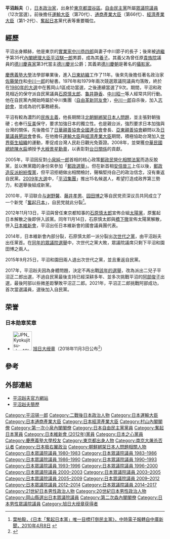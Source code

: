 {{blpsources|time=2018-02-07T14:49:46+00:00}}
{{update|time=2018-02-07T14:49:16+00:00}}
{{Infobox Officeholder
|name = 平沼 赳夫
|image =Takeo Hiranuma0624.jpg
|order = 
|office = {{JPN}}第1、2任[[經濟產業大臣|經濟產業大臣]]
|term_start = 2001年1月6日
|term_end = 2003年9月22日
|primeminister = [[森喜朗|森喜朗]]<br/>[[小泉純一郎|小泉純一郎]]
|predecessor = 新創職位
|successor = [[中川昭一|中川昭一]]
| office2 = {{JPN}}第66任[[通商產業大臣|通商產業大臣]]
| term_start2 = 2000年7月4日
| term_end2 = 2001年1月6日
| primeminister2 = [[森喜朗|森喜朗]]
| predecessor2 = {{link-ja|深谷隆司|深谷隆司}}
| successor2 = 職位廢除
| office3 = {{JPN}}第70任[[運輸大臣_(日本)|運輸大臣]]
| primeminister3 = [[村山富市|村山富市]]
| term_start3 = 1995年8月8日
| term_end3 = 1996年1月11日
| predecessor3 = [[龜井靜香|龜井靜香]]
| successor3 = {{link-ja|龜井善之|亀井善之}}
|office4     = {{JPN}}[[眾議院_(日本)|眾議院]]議員
|term_start4  = 1980年6月23日
|term_end4   = 2017年9月28日
|predecessor4 = 新設選區
|successor4   = {{link-ja|阿部俊子|阿部俊子}}
|constituency4= {{Plainlist|
* {{link-ja|岡山縣第1區 (中選舉區)|岡山県第1区 (中選挙区)|岡山縣第1區}}（1980-1996）
* [[岡山縣第3區|岡山縣第3區]]（1996-2017）}}
|vice_occupation =
|vice_president = 
|birth_date = {{birth_date_and_age|1939|8|3}}
|birth_place = {{JPN}}[[東京府|東京府]][[東京市|東京市]][[澀谷区|澀谷区]]<br>（現[[東京都|東京都]]澀谷区）
|death_date = 
|death_place = 
|spouse = 平沼真佐子
|children = {{link-ja|平沼正二郎|平沼正二郎}}（次子）
|parents={{link-ja|平沼恭四郎|平沼恭四郎}}（生父）<br>平沼節子（生母）<br>[[平沼騏一郎|平沼騏一郎]]（養父、外曾叔祖父）
|relatives={{link-ja|平沼淑郎|平沼淑郎}}（外曾祖父）<br>{{link-ja|中川友次郎|中川友次郎}}（祖父）<br>{{link-ja|中川重雄|中川重雄}}（伯父）<br>{{link-ja|德川慶光|徳川慶光}}（岳父）<br>{{link-ja|宣仁親王妃喜久子|宣仁親王妃喜久子|宣仁親王妃}}（妻子的姑母）<br>[[高松宮宣仁親王|宣仁親王]]（妻子的姑父）<br>{{link-ja|榊原政春|榊原政春}}（妻子的姑父）<br>筧正夫（姊夫）<br>{{link-ja|德川慶朝|徳川慶朝}}（妻弟）
|profession = 
|party = （[[自由民主党_(日本)|自由民主党]]→）<br>（[[無黨籍|無黨籍]]→）<br>（{{link-ja|守護國益與國民生活之會|国益と国民の生活を守る会}}→）<br>（[[奮起日本|奮起日本]]→）<br>（[[太陽黨_(2012年)|太陽党]]→）<br>（[[日本維新会|日本維新会]]→）<br>（[[日本之心党|次世代党]]→）<br>自由民主党
|signature = 
|alma_mater        = [[慶應義塾大學|慶應義塾大學]]法學部法律學科
|website=[http://www.hiranuma.org/ 平沼赳夫オフィシャルホームページ]
}} 
{{japanese|japanese=平沼 赳夫|kana=ひらぬま たけお|romaji=Hiranuma Takeo}}
'''平沼赳夫'''（{{bd|1939年|8月3日|||Hiranuma Takeo}}），[[日本|日本]][[政治家|政治家]]，出身於[[東京都|東京都]][[澀谷區|澀谷區]]。[[自由民主黨_(日本)|自由民主黨]]所屬[[眾議院_(日本)|眾議院]][[日本眾議院議員|議員]]（12次當選）。前後擔任[[運輸大臣|運輸大臣]]（第70代）、[[通商產業大臣|通商產業大臣]]（第66代）、[[經濟產業大臣|經濟產業大臣]]（第1-2代）、[[奮起日本|奮起日本]]黨代表等重要職位。

==經歷==
平沼出身顯赫，他是東京的[[實業家|實業家]][[中川恭四郎|中川恭四郎]]與妻子中川節子的長子；後來被[[過繼|過繼]]予第35代[[內閣總理大臣_(日本)|內閣總理大臣]][[平沼騏一郎|平沼騏一郎]]男爵，成為其[[養子|養子]]。其義父為曾任原[[貴族院_(日本)|貴族院]]議員的[[德川慶喜家|德川慶喜家]]第3代當主[[德川慶光|德川慶光]]公爵；其義弟[[德川慶朝|德川慶朝]]是著名的[[攝影家|攝影家]]。

[[慶應義塾大學|慶應義塾大學]]法學部畢業後，進入[[日東紡織|日東紡織]]工作了11年。後來先後擔任著名政治家[[佐藤榮作|佐藤榮作]]和[[中川一郎|中川一郎]]的秘書。1976年和1979年兩次競選眾議院議員均落敗，終於在[[第36屆日本眾議院議員總選舉|1980年的大選]]中在舊岡山1區成功當選，之後連續當選了9次。期間，平沼和政見相近的保守派自民黨議員[[石原慎太郎|石原慎太郎]]、[[龜井静香|龜井静香]]、[[中川昭一|中川昭一]]等人經常共同行動。他在自民黨內開始時屬於中川集團（[[自由革新同友會|自由革新同友會]]），[[中川一郎|中川一郎]]自杀後，加入[[志帥會|志帥會]]，並成為初代事務總長。

平沼有較為濃烈的[[民族主義|民族主義]]，他長期關注[[北朝鮮綁架日本人問題|北朝鮮綁架日本人問題]]，並主張對朝強硬；也奉行[[反美主義|反美]]保守，要求加強日本的獨立性。也是親台派，強烈要求日本加強與台灣的關係，先後擔任了[[日華親善協會全國連合會|日華親善協會全國連合會]]會長、[[亞東親善協會|亞東親善協會]]顧問以及[[日華議員懇談會|日華議員懇談會]]會長。在他擔任[[運輸大臣|運輸大臣]]與[[經濟產業大臣|經濟產業大臣]]期間，積極協助台灣加入[[世界衛生組織|世界衛生組織]]的運動，牽促成台灣人民赴日觀光免簽證。2008年，並榮獲[[中華民國總統|中華民國總統]][[陳水扁|陳水扁]]頒授予[[景星勳章|大綬景星勳章]]，以表彰對[[台日關係|台日關係]]的貢獻。

2005年，平沼因反對[[小泉純一郎|小泉純一郎]]首相的核心政策[[郵政民營化相關法案|郵政民營化相關法案]]而造反脫黨，並以無黨籍的身份來參加「[[第44屆日本眾議院議員總選舉|郵政選舉]]」。但在新首相[[安倍晉三|安倍晉三]]上任以後，[[郵政造反組復黨問題|郵政造反派紛紛復黨]]，但平沼拒絕做出相關檢討，聲稱堅持自己的政治信念，沒有重返自民黨。[[第45屆日本眾議院議員總選舉|2009年大選]]中，「[[平沼集團|平沼集團]]」推出15名候選人，希望打造成政界第三勢力，和選舉後組成新黨。

2010年，平沼联合[[与谢野馨|与谢野馨]]、[[藤井孝男|藤井孝男]]、[[园田博之|园田博之]]等自民党资深议员共同成立了一个新党「[[奮起日本|奮起日本]]」，自民党就此分裂<ref>[http://news.chinatimes.com/world/0,5246,50403255x132010040800864,00.html 葉柏毅，《日本「奮起日本黨」唯一目標打倒民主黨》，中時電子報轉自中廣新聞，2010年4月8日] {{webarchive|url=https://web.archive.org/web/20100412014354/http://news.chinatimes.com/world/0,5246,50403255x132010040800864,00.html |date=2010年4月12日 }}</ref>。

2012年11月13日，平沼與曾任東京都知事的[[石原慎太郎|石原慎太郎]]宣佈合組[[太陽黨_(2012年)|太陽黨]]，原奮起日本解散之後即併入該黨。同年11月14日，石原慎太郎與[[橋下徹|橋下徹]]宣佈太陽黨解散，併入[[日本維新會|日本維新會]]，平沼出任日本維新會的國會議員團代表。

2014年，日本維新會內部分裂，石原慎太郎一派分裂出[[次世代黨|次世代之黨]]，由平沼赳夫出任黨首。在[[2014年日本眾議院選舉|同年的眾議院選舉]]中，次世代之黨大敗，眾議院議席只剩下平沼和園田博之兩人。

2015年9月25日，平沼和園田兩人退出次世代之黨，並且重返自民黨。

2017年，平沼赳夫因為身體問題，決定不再出戰[[2017年日本眾議院選舉|該年的選舉]]，改為派出二兒子平沼正二郎出選，不過自民黨最後支持已經深耕多年、並多次挑戰平沼的[[阿部俊子|阿部俊子]]出選，最後阿部以些微差距擊敗平沼正二郎。2021年，平沼正二郎挑戰阿部成功，首次當選議員，選後加入自民黨。

==荣誉==
===日本勋章奖章===
* [[File:JPN_Kyokujitsu-sho_1Class_BAR.svg|60px]] [[旭日大绶章|旭日大绶章]]（2018年11月3日公布<ref>{{ja}}{{cite web |url=https://www8.cao.go.jp/shokun/hatsurei/30aki/meibo_jokun/kyokujitsu-daijusho.pdf |title=平成30年秋の叙勲受章者名簿 旭日大綬章受章者 |publisher=[[内阁府|内阁府]] |date=2018-11-03 |accessdate=2022-01-07 |archive-date=2019-07-06 |archive-url=https://web.archive.org/web/20190706070609/https://www8.cao.go.jp/shokun/hatsurei/30aki/meibo_jokun/kyokujitsu-daijusho.pdf |dead-url=no }}</ref>）

==參考==
<div class="references-small">
<references></references>
</div>

==外部連結==
*[https://web.archive.org/web/20060206212212/http://www.hiranuma.org/ 平沼赳夫官方網站]
*[http://www.kantei.go.jp/jp/koizumidaijin/010426/09hiranuma.html 平沼赳夫簡歷] {{Wayback|url=http://www.kantei.go.jp/jp/koizumidaijin/010426/09hiranuma.html |date=20090513140829 }}

{{start box}}
{{s-off}}
{{succession box 
| title  = {{Flagicon|日本}} [[運輸大臣|運輸大臣]]
| before = [[龜井静香|龜井静香]]
| years  = 第70代：1995年—1996年
| after  = [[龜井善之|龜井善之]]
}}
{{succession box 
| title  = {{Flagicon|日本}} [[通商產業大臣|通商產業大臣]]
| before = [[深谷隆司|深谷隆司]]
| years  = 第66代：2000年—2001年
| after  = 廢止
}}
{{succession box 
| title  = {{Flagicon|日本}} [[經濟產業大臣|經濟產業大臣]]
| before = 創設
| years  = 第1、2代：2001年—2003年
| after  = [[中川昭一|中川昭一]]
}}
{{succession box 
| title  = {{Flagicon|日本}} [[眾議院_(日本)|衆議院議員]]
| before = 1980年6月23日
| years  = 現職
| after  = -
}}
{{end box}}

{{國土交通大臣}}
{{經濟產業大臣}}
{{村山內閣}}
{{第二次森內閣}}
{{第一次小泉內閣}}
{{朝鮮綁架日本人問題}}
{{南京大屠杀}}

{{Authority control}}
{{DEFAULTSORT:Hiranuma Takeo}}
[[Category:平沼骐一郎|Category:平沼骐一郎]]
[[Category:二戰後日本政治人物|Category:二戰後日本政治人物]]
[[Category:日本運輸大臣|Category:日本運輸大臣]]
[[Category:日本通商產業大臣|Category:日本通商產業大臣]]
[[Category:日本經濟產業大臣|Category:日本經濟產業大臣]]
[[Category:村山內閣閣僚|Category:村山內閣閣僚]]
[[Category:第一次小泉內閣閣僚|Category:第一次小泉內閣閣僚]]
[[Category:日本自由民主黨黨員|Category:日本自由民主黨黨員]]
[[Category:奮起日本黨員|Category:奮起日本黨員]]
[[Category:日本維新會_(2012年)黨員|Category:日本維新會 (2012年)黨員]]
[[Category:日本之心黨員|Category:日本之心黨員]]
[[Category:慶應義塾大學校友|Category:慶應義塾大學校友]]
[[Category:東京都出身人物|Category:東京都出身人物]]
[[Category:南京大屠杀否认者|Category:南京大屠杀否认者]]
[[Category:日本极右翼政治|Category:日本极右翼政治]]
[[Category:朝鮮綁架日本人問題相關人物|Category:朝鮮綁架日本人問題相關人物]]
[[Category:日本眾議院議員_1980–1983|Category:日本眾議院議員 1980–1983]]
[[Category:日本眾議院議員_1983–1986|Category:日本眾議院議員 1983–1986]]
[[Category:日本眾議院議員_1986–1990|Category:日本眾議院議員 1986–1990]]
[[Category:日本眾議院議員_1990–1993|Category:日本眾議院議員 1990–1993]]
[[Category:日本眾議院議員_1993–1996|Category:日本眾議院議員 1993–1996]]
[[Category:日本眾議院議員_1996–2000|Category:日本眾議院議員 1996–2000]]
[[Category:日本眾議院議員_2000–2003|Category:日本眾議院議員 2000–2003]]
[[Category:日本眾議院議員_2003–2005|Category:日本眾議院議員 2003–2005]]
[[Category:日本眾議院議員_2005–2009|Category:日本眾議院議員 2005–2009]]
[[Category:日本眾議院議員_2009–2012|Category:日本眾議院議員 2009–2012]]
[[Category:日本眾議院議員_2012–2014|Category:日本眾議院議員 2012–2014]]
[[Category:日本眾議院議員_2014–2017|Category:日本眾議院議員 2014–2017]]
[[Category:21世紀日本男性政治人物|Category:21世紀日本男性政治人物]]
[[Category:20世紀日本男性政治人物|Category:20世紀日本男性政治人物]]
[[Category:岡山縣選出日本眾議院議員|Category:岡山縣選出日本眾議院議員]]
[[Category:第二次森內閣閣僚|Category:第二次森內閣閣僚]]
[[Category:日本男性眾議院議員|Category:日本男性眾議院議員]]
[[Category:旭日大绶章获得者|Category:旭日大绶章获得者]]